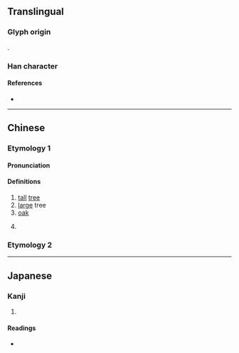 {{character info}}
==Translingual==

===Glyph origin===
{{Han etym}}
{{Han compound|木|岡|c1=s|c2=p|t1=tree|ls=psc}}.

===Han character===
{{Han char|rn=75|rad=木|as=08|sn=12|four=47920|canj=DBTU|ids=⿰木岡}}

====References====
* {{Han ref|kx=0533.160|dkj=14955|dj=0921.140|hdz=21232.100|uh=68E1|ud=26849|bh=D9BB|bd=55739}}

----

==Chinese==

===Etymology 1===
{{zh-forms|s=㭎}}

====Pronunciation====
{{zh-pron
|m=gāng
|c=gong1,gong3
|mc=
|oc=
|ma=
|cat=n
}}

====Definitions====
{{zh-hanzi}}

# [[tall]] [[tree]]
# [[large]] tree
# [[oak]]
# {{zh-used2|p}}
#: {{zh-x|^青棡坡|the name of a place in [[Guizhou]]}}

===Etymology 2===
{{zh-see|扛|v}}

----

==Japanese==

===Kanji===
{{ja-kanji|grade=|rs=木08}}

# {{rfdef|ja|sort=木08}}

====Readings====
* {{ja-readings
|goon=こう
|kanon=こう
|kun=
}}